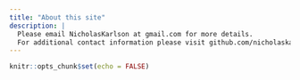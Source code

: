 ```yaml
---
title: "About this site"
description: |
  Please email NicholasKarlson at gmail.com for more details.
  For additional contact information please visit github.com/nicholaskarlson
---
```


```r
knitr::opts_chunk$set(echo = FALSE)
```

